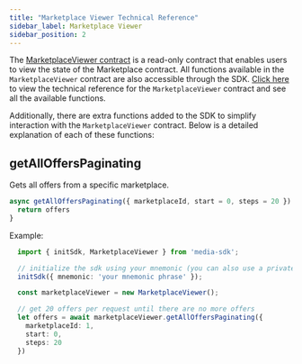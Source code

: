 ```yaml
---
title: "Marketplace Viewer Technical Reference"
sidebar_label: Marketplace Viewer
sidebar_position: 2
---
```


The [MarketplaceViewer contract](/smart-contracts/reference/periphery/marketplace-viewer) is a read-only contract that enables users to view the state of the Marketplace contract. All functions available in the `MarketplaceViewer` contract are also accessible through the SDK. [Click here](/smart-contracts/reference/periphery/marketplace-viewer) to view the technical reference for the `MarketplaceViewer` contract and see all the available functions.

Additionally, there are extra functions added to the SDK to simplify interaction with the `MarketplaceViewer` contract. Below is a detailed explanation of each of these functions:


## getAllOffersPaginating

Gets all offers from a specific marketplace.
```typescript
async getAllOffersPaginating({ marketplaceId, start = 0, steps = 20 }) {
  return offers
}
```
Example:
```typescript 
  import { initSdk, MarketplaceViewer } from 'media-sdk';

  // initialize the sdk using your mnemonic (you can also use a privateKey or viem walletClient)
  initSdk({ mnemonic: 'your mnemonic phrase' });

  const marketplaceViewer = new MarketplaceViewer();

  // get 20 offers per request until there are no more offers
  let offers = await marketplaceViewer.getAllOffersPaginating({ 
    marketplaceId: 1, 
    start: 0, 
    steps: 20 
  })
``` 
